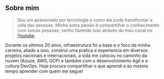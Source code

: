 ## Sobre mim

> Sou um apaixonado por tecnologia e como ela pode transformar a vida das pessoas. Minha outra paixão é compartilhar o conhecimento com outras pessoas, venho fazendo isso através do meu canal no [Youtube](https://www.youtube.com/@primo.ti.oficial). 

Durante os ultimos 20 anos, infraestrutura foi a base e o foco da minha carreira, aliado a isso, construi uma pratica e experiencia em diversos projetos nacionais e internacionais, a vida me colocou no caminho da nuvem (Azuze, AWS, GCP) e também com o desenvolvimento Agil e a cultura DevOps. Hoje procura compartilhar o que aprendi e ao mesmo tempo aprender com quem me segue!